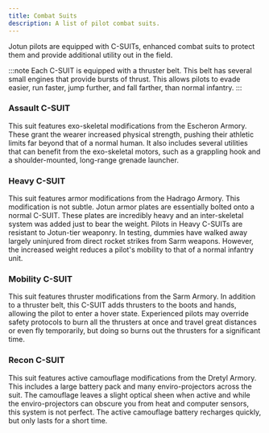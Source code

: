 ```yaml
---
title: Combat Suits
description: A list of pilot combat suits.
---
```


Jotun pilots are equipped with C-SUITs, enhanced combat suits to protect them and provide additional utility out in the field.

:::note
Each C-SUIT is equipped with a thruster belt. This belt has several small engines that provide bursts of thrust. This allows pilots to evade easier, run faster, jump further, and fall farther, than normal infantry.
:::

### Assault C-SUIT
This suit features exo-skeletal modifications from the Escheron Armory. These grant the wearer increased physical strength, pushing their athletic limits far beyond that of a normal human. It also includes several utilities that can benefit from the exo-skeletal motors, such as a grappling hook and a shoulder-mounted, long-range grenade launcher.

### Heavy C-SUIT
This suit features armor modifications from the Hadrago Armory. This modification is not subtle. Jotun armor plates are essentially bolted onto a normal C-SUIT. These plates are incredibly heavy and an inter-skeletal system was added just to bear the weight. Pilots in Heavy C-SUITs are resistant to Jotun-tier weaponry. In testing, dummies have walked away largely uninjured from direct rocket strikes from Sarm weapons. However, the increased weight reduces a pilot's mobility to that of a normal infantry unit.

### Mobility C-SUIT
This suit features thruster modifications from the Sarm Armory. In addition to a thruster belt, this C-SUIT adds thrusters to the boots and hands, allowing the pilot to enter a hover state. Experienced pilots may override safety protocols to burn all the thrusters at once and travel great distances or even fly temporarily, but doing so burns out the thrusters for a significant time.

### Recon C-SUIT
This suit features active camouflage modifications from the Dretyl Armory. This includes a large battery pack and many enviro-projectors across the suit. The camouflage leaves a slight optical sheen when active and while the enviro-projectors can obscure you from heat and computer sensors, this system is not perfect. The active camouflage battery recharges quickly, but only lasts for a short time.